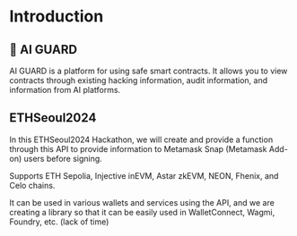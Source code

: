 # Introduction

## 💂 AI GUARD

AI GUARD is a platform for using safe smart contracts.
It allows you to view contracts through existing hacking information, audit information, and information from AI platforms.

## ETHSeoul2024

In this ETHSeoul2024 Hackathon, we will create and provide a function through this API to provide information to Metamask Snap (Metamask Add-on) users before signing.

Supports ETH Sepolia, Injective inEVM, Astar zkEVM, NEON, Fhenix, and Celo chains.

It can be used in various wallets and services using the API, and we are creating a library so that it can be easily used in WalletConnect, Wagmi, Foundry, etc. (lack of time)
